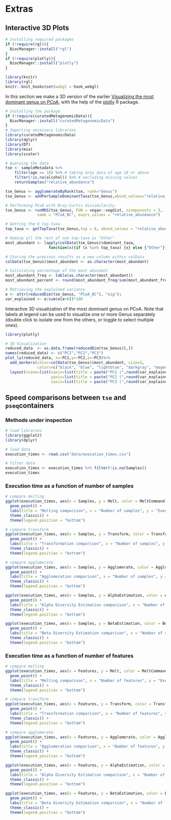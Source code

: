 # Extras {#extras}

## Interactive 3D Plots

```r
# Installing required packages
if (!require(rgl)){
  BiocManager::install("rgl")  
}
if (!require(plotly)){
  BiocManager::install("plotly")  
}
```

```r
library(knitr)
library(rgl)
knitr::knit_hooks$set(webgl = hook_webgl)
```


In this section we make a 3D version of the earlier [ Visualizing the most dominant genus on PCoA](https://microbiome.github.io/OMA/microbiome-exploration.html#visualizing-the-most-dominant-genus-on-pcoa), with the help of the [plotly](https://plotly.com/r/) R package.

```r
# Installing the package
if (!require(curatedMetagenomicData)){
  BiocManager::install("curatedMetagenomicData")  
}
# Importing necessary libraries
library(curatedMetagenomicData)
library(dplyr)
library(DT)
library(mia)
library(scater)

# Querying the data
tse <- sampleMetadata %>%
    filter(age >= 18) %>% # taking only data of age 18 or above
    filter(!is.na(alcohol)) %>% # excluding missing values
    returnSamples("relative_abundance")

tse_Genus <- agglomerateByRank(tse, rank="Genus")
tse_Genus <- addPerSampleDominantTaxa(tse_Genus,abund_values="relative_abundance", name = "dominant_taxa")

# Performing PCoA with Bray-Curtis dissimilarity.
tse_Genus <- runMDS(tse_Genus, FUN = vegan::vegdist, ncomponents = 3,
              name = "PCoA_BC", exprs_values = "relative_abundance")

# Getting the 6 top taxa
top_taxa <- getTopTaxa(tse_Genus,top = 6, abund_values = "relative_abundance")

# Naming all the rest of non top-taxa as "Other"
most_abundant <- lapply(colData(tse_Genus)$dominant_taxa,
                   function(x){if (x %in% top_taxa) {x} else {"Other"}})

# Storing the previous results as a new column within colData
colData(tse_Genus)$most_abundant <- as.character(most_abundant)

# Calculating percentage of the most abundant
most_abundant_freq <- table(as.character(most_abundant))
most_abundant_percent <- round(most_abundant_freq/sum(most_abundant_freq)*100, 1)

# Retrieving the explained variance
e <- attr(reducedDim(tse_Genus, "PCoA_BC"), "eig");
var_explained <- e/sum(e[e>0])*100
```

Interactive 3D visualization of the most dominant genus on PCoA.
Note that labels at legend can be used to visualize one or more Genus separately (double click to isolate one from the others, or toggle to select multiple ones).

```r
library(plotly)

# 3D Visualization
reduced_data  <- as.data.frame(reducedDim(tse_Genus)[,])
names(reduced_data) <- c("PC1","PC2","PC3")
plot_ly(reduced_data, x=~PC1,y=~PC2,z=~PC3)%>%
  add_markers(color=colData(tse_Genus)$most_abundant, size=5,
              colors=c("black", "blue", "lightblue", "darkgray", "magenta", "darkgreen", "red")) %>%
  layout(scene=list(xaxis=list(title = paste("PC1 (",round(var_explained[1],1),"%)")),
                    yaxis=list(title = paste("PC2 (",round(var_explained[2],1),"%)")),
                    zaxis=list(title = paste("PC3 (",round(var_explained[3],1),"%)"))))

```

## Speed comparisons between `tse` and `pseq`containers

### Methods under inspection

```r
# load libraries
library(ggplot2)
library(dplyr)
```

```r
# load data
execution_times <- read.csv("data/execution_times.csv")
```

```r
# filter data
execution_times <- execution_times %>% filter(!is.na(Samples)) 
execution_times
```

### Execution time as a function of number of samples

```r
# compare melting
ggplot(execution_times, aes(x = Samples, y = Melt, color = MeltCommand)) + 
  geom_point() +
  labs(title = "Melting comparison", x = "Number of samples", y = "Execution time in s", color = "melt command", caption = "Execution time of melting as a function of number of samples") +
  theme_classic() +
  theme(legend.position = "bottom")
```

```r
# compare transform
ggplot(execution_times, aes(x = Samples, y = Transform, color = TransformCommand)) + 
  geom_point() +
  labs(title = "Transformation comparison", x = "Number of samples", y = "Execution time in s", color = "transform command", caption = "Execution time of transformation as a function of number of samples") +
  theme_classic() +
  theme(legend.position = "bottom")
```

```r
# compare agglomerate
ggplot(execution_times, aes(x = Samples, y = Agglomerate, color = AgglomerateCommand)) + 
  geom_point() +
  labs(title = "Agglomeration comparison", x = "Number of samples", y = "Execution time in s", color = "agglomerate method", caption = "Execution time of agglomeration as a function of number of samples") +
  theme_classic() +
  theme(legend.position = "bottom")
```

```r
ggplot(execution_times, aes(x = Samples, y = AlphaEstimation, color = AlphaCommand)) + 
  geom_point() +
  labs(title = "Alpha Diversity Estimation comparison", x = "Number of samples", y = "Execution time in s", color = "diversity estimation command", caption = "Execution time of estimating alpha diversity as a function of number of samples") +
  theme_classic() +
  theme(legend.position = "bottom")
```

```r
ggplot(execution_times, aes(x = Samples, y = BetaEstimation, color = BetaCommand)) + 
  geom_point() +
  labs(title = "Beta Diversity Estimation comparison", x = "Number of samples", y = "Execution time in s", color = "diversity estimation command", caption = "Execution time of estimating beta diversity as a function of number of samples") +
  theme_classic() +
  theme(legend.position = "bottom")
```

### Execution time as a function of number of features

```r
# compare melting
ggplot(execution_times, aes(x = Features, y = Melt, color = MeltCommand)) + 
  geom_point() +
  labs(title = "Melting comparison", x = "Number of features", y = "Execution time in s", color = "melt command", caption = "Execution time of melting as a function of number of features") +
  theme_classic() +
  theme(legend.position = "bottom")
```

```r
# compare transform
ggplot(execution_times, aes(x = Features, y = Transform, color = TransformCommand)) + 
  geom_point() +
  labs(title = "Transformation comparison", x = "Number of features", y = "Execution time in s", color = "transform command", caption = "Execution time of transformation as a function of number of features") +
  theme_classic() +
  theme(legend.position = "bottom")
```

```r
# compare agglomerate
ggplot(execution_times, aes(x = Features, y = Agglomerate, color = AgglomerateCommand)) + 
  geom_point() +
  labs(title = "Agglomeration comparison", x = "Number of features", y = "Execution time in s", color = "agglomerate method", caption = "Execution time of agglomeration as a function of number of features") +
  theme_classic() +
  theme(legend.position = "bottom")
```

```r
ggplot(execution_times, aes(x = Features, y = AlphaEstimation, color = AlphaCommand)) + 
  geom_point() +
  labs(title = "Alpha Diversity Estimation comparison", x = "Number of features", y = "Execution time in s", color = "diversity estimation command", caption = "Execution time of estimating alpha diversity as a function of number of features") +
  theme_classic() +
  theme(legend.position = "bottom")
```

```r
ggplot(execution_times, aes(x = Features, y = BetaEstimation, color = BetaCommand)) + 
  geom_point() +
  labs(title = "Beta Diversity Estimation comparison", x = "Number of features", y = "Execution time in s", color = "diversity estimation command", caption = "Execution time of estimating beta diversity as a function of number of features") +
  theme_classic() +
  theme(legend.position = "bottom")
```
